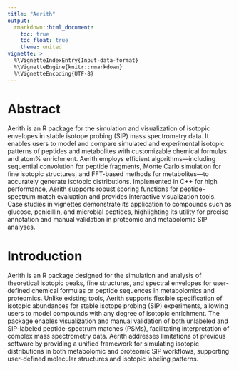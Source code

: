 ```yaml
---
title: "Aerith"
output:
  rmarkdown::html_document:
    toc: true
    toc_float: true
    theme: united
vignette: >
  %\VignetteIndexEntry{Input-data-format}
  %\VignetteEngine{knitr::rmarkdown}
  %\VignetteEncoding{UTF-8}
---
```


# Abstract

Aerith is an R package for the simulation and visualization of isotopic envelopes in stable isotope 
probing (SIP) mass spectrometry data. It enables users to model and compare simulated and experimental 
isotopic patterns of peptides and metabolites with customizable chemical formulas and atom% enrichment. 
Aerith employs efficient algorithms—including sequential convolution for peptide fragments, 
Monte Carlo simulation for fine isotopic structures, and FFT-based methods for metabolites—to accurately 
generate isotopic distributions. Implemented in C++ for high performance, Aerith supports robust scoring 
functions for peptide-spectrum match evaluation and provides interactive visualization tools. Case studies 
in vignettes demonstrate its application to compounds such as glucose, penicillin, and microbial peptides, highlighting 
its utility for precise annotation and manual validation in proteomic and metabolomic SIP analyses.

# Introduction

Aerith is an R package designed for the simulation and analysis of theoretical isotopic peaks, 
fine structures, and spectral envelopes for user-defined chemical formulas or peptide sequences 
in metabolomics and proteomics. Unlike existing tools, Aerith supports flexible specification of
isotopic abundances for stable isotope probing (SIP) experiments, allowing users to model compounds
with any degree of isotopic enrichment. The package enables visualization and manual validation of 
both unlabeled and SIP-labeled peptide-spectrum matches (PSMs), facilitating interpretation of
complex mass spectrometry data. Aerith addresses limitations of previous software by providing
a unified framework for simulating isotopic distributions in both metabolomic and proteomic SIP 
workflows, supporting user-defined molecular structures and isotopic labeling patterns.